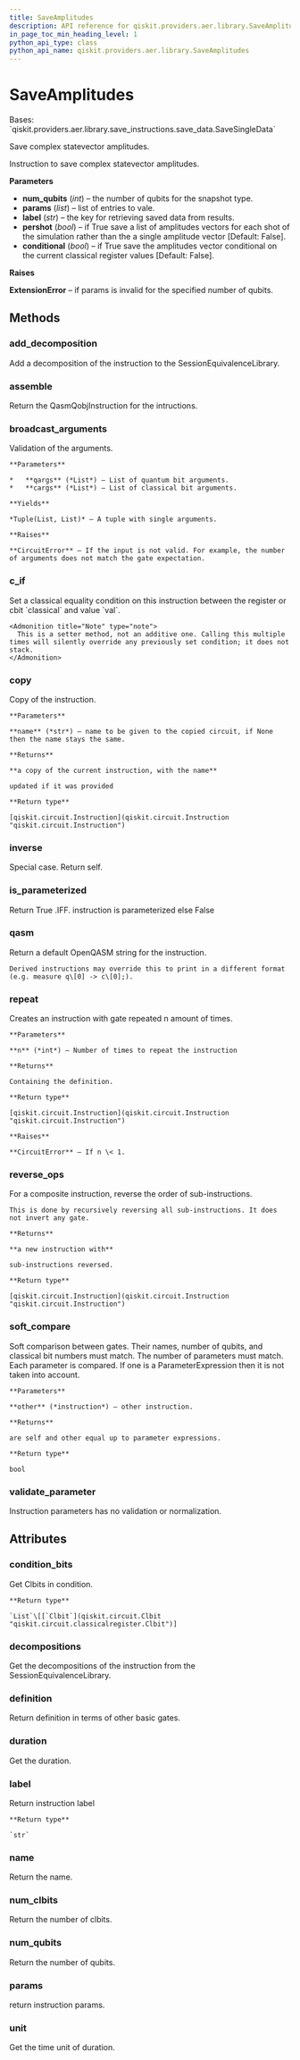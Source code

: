 ```yaml
---
title: SaveAmplitudes
description: API reference for qiskit.providers.aer.library.SaveAmplitudes
in_page_toc_min_heading_level: 1
python_api_type: class
python_api_name: qiskit.providers.aer.library.SaveAmplitudes
---
```


# SaveAmplitudes

<Class id="qiskit.providers.aer.library.SaveAmplitudes" github="https://github.com/qiskit/qiskit-aer/tree/stable/0.10/qiskit/providers/aer/library/save_instructions/save_amplitudes.py" signature="SaveAmplitudes(num_qubits, params, label='amplitudes', pershot=False, conditional=False)">
  Bases: `qiskit.providers.aer.library.save_instructions.save_data.SaveSingleData`

  Save complex statevector amplitudes.

  Instruction to save complex statevector amplitudes.

  **Parameters**

  *   **num\_qubits** (*int*) – the number of qubits for the snapshot type.
  *   **params** (*list*) – list of entries to vale.
  *   **label** (*str*) – the key for retrieving saved data from results.
  *   **pershot** (*bool*) – if True save a list of amplitudes vectors for each shot of the simulation rather than the a single amplitude vector \[Default: False].
  *   **conditional** (*bool*) – if True save the amplitudes vector conditional on the current classical register values \[Default: False].

  **Raises**

  **ExtensionError** – if params is invalid for the specified number of qubits.

  ## Methods

  ### add\_decomposition

  <Function id="qiskit.providers.aer.library.SaveAmplitudes.add_decomposition" name="add_decomposition" signature="SaveAmplitudes.add_decomposition(decomposition)">
    Add a decomposition of the instruction to the SessionEquivalenceLibrary.
  </Function>

  ### assemble

  <Function id="qiskit.providers.aer.library.SaveAmplitudes.assemble" name="assemble" signature="SaveAmplitudes.assemble()">
    Return the QasmQobjInstruction for the intructions.
  </Function>

  ### broadcast\_arguments

  <Function id="qiskit.providers.aer.library.SaveAmplitudes.broadcast_arguments" name="broadcast_arguments" signature="SaveAmplitudes.broadcast_arguments(qargs, cargs)">
    Validation of the arguments.

    **Parameters**

    *   **qargs** (*List*) – List of quantum bit arguments.
    *   **cargs** (*List*) – List of classical bit arguments.

    **Yields**

    *Tuple(List, List)* – A tuple with single arguments.

    **Raises**

    **CircuitError** – If the input is not valid. For example, the number of arguments does not match the gate expectation.
  </Function>

  ### c\_if

  <Function id="qiskit.providers.aer.library.SaveAmplitudes.c_if" name="c_if" signature="SaveAmplitudes.c_if(classical, val)">
    Set a classical equality condition on this instruction between the register or cbit `classical` and value `val`.

    <Admonition title="Note" type="note">
      This is a setter method, not an additive one. Calling this multiple times will silently override any previously set condition; it does not stack.
    </Admonition>
  </Function>

  ### copy

  <Function id="qiskit.providers.aer.library.SaveAmplitudes.copy" name="copy" signature="SaveAmplitudes.copy(name=None)">
    Copy of the instruction.

    **Parameters**

    **name** (*str*) – name to be given to the copied circuit, if None then the name stays the same.

    **Returns**

    **a copy of the current instruction, with the name**

    updated if it was provided

    **Return type**

    [qiskit.circuit.Instruction](qiskit.circuit.Instruction "qiskit.circuit.Instruction")
  </Function>

  ### inverse

  <Function id="qiskit.providers.aer.library.SaveAmplitudes.inverse" name="inverse" signature="SaveAmplitudes.inverse()">
    Special case. Return self.
  </Function>

  ### is\_parameterized

  <Function id="qiskit.providers.aer.library.SaveAmplitudes.is_parameterized" name="is_parameterized" signature="SaveAmplitudes.is_parameterized()">
    Return True .IFF. instruction is parameterized else False
  </Function>

  ### qasm

  <Function id="qiskit.providers.aer.library.SaveAmplitudes.qasm" name="qasm" signature="SaveAmplitudes.qasm()">
    Return a default OpenQASM string for the instruction.

    Derived instructions may override this to print in a different format (e.g. measure q\[0] -> c\[0];).
  </Function>

  ### repeat

  <Function id="qiskit.providers.aer.library.SaveAmplitudes.repeat" name="repeat" signature="SaveAmplitudes.repeat(n)">
    Creates an instruction with gate repeated n amount of times.

    **Parameters**

    **n** (*int*) – Number of times to repeat the instruction

    **Returns**

    Containing the definition.

    **Return type**

    [qiskit.circuit.Instruction](qiskit.circuit.Instruction "qiskit.circuit.Instruction")

    **Raises**

    **CircuitError** – If n \< 1.
  </Function>

  ### reverse\_ops

  <Function id="qiskit.providers.aer.library.SaveAmplitudes.reverse_ops" name="reverse_ops" signature="SaveAmplitudes.reverse_ops()">
    For a composite instruction, reverse the order of sub-instructions.

    This is done by recursively reversing all sub-instructions. It does not invert any gate.

    **Returns**

    **a new instruction with**

    sub-instructions reversed.

    **Return type**

    [qiskit.circuit.Instruction](qiskit.circuit.Instruction "qiskit.circuit.Instruction")
  </Function>

  ### soft\_compare

  <Function id="qiskit.providers.aer.library.SaveAmplitudes.soft_compare" name="soft_compare" signature="SaveAmplitudes.soft_compare(other)">
    Soft comparison between gates. Their names, number of qubits, and classical bit numbers must match. The number of parameters must match. Each parameter is compared. If one is a ParameterExpression then it is not taken into account.

    **Parameters**

    **other** (*instruction*) – other instruction.

    **Returns**

    are self and other equal up to parameter expressions.

    **Return type**

    bool
  </Function>

  ### validate\_parameter

  <Function id="qiskit.providers.aer.library.SaveAmplitudes.validate_parameter" name="validate_parameter" signature="SaveAmplitudes.validate_parameter(parameter)">
    Instruction parameters has no validation or normalization.
  </Function>

  ## Attributes

  ### condition\_bits

  <Attribute id="qiskit.providers.aer.library.SaveAmplitudes.condition_bits" name="condition_bits">
    Get Clbits in condition.

    **Return type**

    `List`\[[`Clbit`](qiskit.circuit.Clbit "qiskit.circuit.classicalregister.Clbit")]
  </Attribute>

  ### decompositions

  <Attribute id="qiskit.providers.aer.library.SaveAmplitudes.decompositions" name="decompositions">
    Get the decompositions of the instruction from the SessionEquivalenceLibrary.
  </Attribute>

  ### definition

  <Attribute id="qiskit.providers.aer.library.SaveAmplitudes.definition" name="definition">
    Return definition in terms of other basic gates.
  </Attribute>

  ### duration

  <Attribute id="qiskit.providers.aer.library.SaveAmplitudes.duration" name="duration">
    Get the duration.
  </Attribute>

  ### label

  <Attribute id="qiskit.providers.aer.library.SaveAmplitudes.label" name="label">
    Return instruction label

    **Return type**

    `str`
  </Attribute>

  ### name

  <Attribute id="qiskit.providers.aer.library.SaveAmplitudes.name" name="name">
    Return the name.
  </Attribute>

  ### num\_clbits

  <Attribute id="qiskit.providers.aer.library.SaveAmplitudes.num_clbits" name="num_clbits">
    Return the number of clbits.
  </Attribute>

  ### num\_qubits

  <Attribute id="qiskit.providers.aer.library.SaveAmplitudes.num_qubits" name="num_qubits">
    Return the number of qubits.
  </Attribute>

  ### params

  <Attribute id="qiskit.providers.aer.library.SaveAmplitudes.params" name="params">
    return instruction params.
  </Attribute>

  ### unit

  <Attribute id="qiskit.providers.aer.library.SaveAmplitudes.unit" name="unit">
    Get the time unit of duration.
  </Attribute>
</Class>


